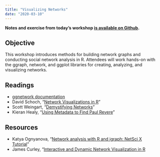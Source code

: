 ```yaml
---
title: "Visualizing Networks"
date: "2020-03-10"
---
```


**Notes and exercise from today's workshop [is available on Github](https://github.com/unolibraries/workshops/blob/master/bootcampr/intro-network-notes.R).**

## Objective

This workshop introduces methods for building network graphs and conducting social network analysis in R. Attendees will work hands-on with the ggraph, network, and ggplot libraries for creating, analyzing, and visualizing networks.

## Readings

- [ggnetwork documentation](https://briatte.github.io/ggnetwork/)
- David Schoch, "[Network Visualizations in R](http://mr.schochastics.net/netVizR.html)"
- Scott Weingart, "[Demystifying Networks](https://www.scottbot.net/HIAL/index.html@p=6279.html)"
- Kieran Healy, "[Using Metadata to Find Paul Revere](https://kieranhealy.org/blog/archives/2013/06/09/using-metadata-to-find-paul-revere/)"

## Resources

- Katya Ognyanova, "[Network analysis with R and igraph: NetSci X Tutorial](https://kateto.net/networks-r-igraph)"
- James Curley, "[Interactive and Dynamic Network Visualization in R](http://curleylab.psych.columbia.edu/netviz/)
